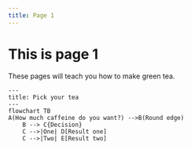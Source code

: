 ```yaml
---
title: Page 1
---
```


# This is page 1

These pages will teach you how to make green tea.



```mermaid
---
title: Pick your tea
---
flowchart TB
A(How much caffeine do you want?) -->B(Round edge)
    B --> C{Decision}
    C -->|One| D[Result one]
    C -->|Two| E[Result two]
```
